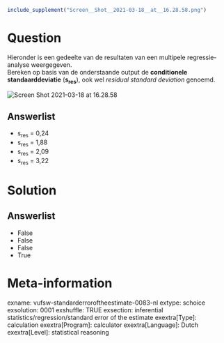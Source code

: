 ```r
include_supplement("Screen__Shot__2021-03-18__at__16.28.58.png")
```

Question
========
Hieronder is een gedeelte van de resultaten van een multipele
regressie-analyse weergegeven.  
Bereken op basis van de onderstaande output de **conditionele
standaarddeviatie** (**s**<sub>**res**</sub>), ook wel *residual
standard deviation* genoemd.  
  
<img src="Screen__Shot__2021-03-18__at__16.28.58.png"
class="fr-fic fr-dii enlargeimage tvcss_2"
alt="Screen Shot 2021-03-18 at 16.28.58" />

Answerlist
----------
* s<sub>res</sub> = 0,24
* s<sub>res</sub> = 1,88
* s<sub>res</sub> = 2,09
* s<sub>res</sub> = 3,22

Solution
========










Answerlist
----------
* False
* False
* False
* True

Meta-information
================
exname: vufsw-standarderroroftheestimate-0083-nl
extype: schoice
exsolution: 0001
exshuffle: TRUE
exsection: inferential statistics/regression/standard error of the estimate
exextra[Type]: calculation
exextra[Program]: calculator
exextra[Language]: Dutch
exextra[Level]: statistical reasoning

